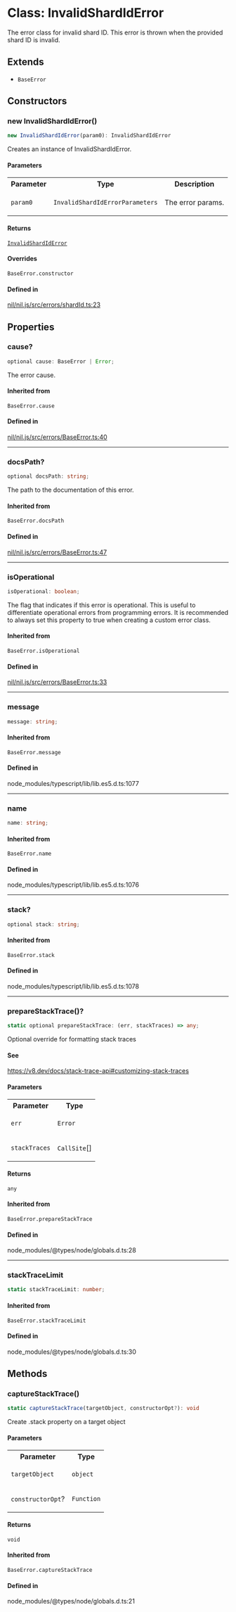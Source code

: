 # Class: InvalidShardIdError

The error class for invalid shard ID.
This error is thrown when the provided shard ID is invalid.

## Extends

- `BaseError`

## Constructors

### new InvalidShardIdError()

```ts
new InvalidShardIdError(param0): InvalidShardIdError
```

Creates an instance of InvalidShardIdError.

#### Parameters

<table>
<tr>
<th>Parameter</th>
<th>Type</th>
<th>Description</th>
</tr>
<tr>
<td>

`param0`

</td>
<td>

`InvalidShardIdErrorParameters`

</td>
<td>

The error params.

</td>
</tr>
</table>

#### Returns

[`InvalidShardIdError`](InvalidShardIdError.mdx)

#### Overrides

`BaseError.constructor`

#### Defined in

[nil/nil.js/src/errors/shardId.ts:23](https://github.com/NilFoundation/nil.js/blob/08a7f90027b4c09b608245b19f15f6fb7ae1ff03/src/errors/shardId.ts#L23)

## Properties

### cause?

```ts
optional cause: BaseError | Error;
```

The error cause.

#### Inherited from

`BaseError.cause`

#### Defined in

[nil/nil.js/src/errors/BaseError.ts:40](https://github.com/NilFoundation/nil.js/blob/08a7f90027b4c09b608245b19f15f6fb7ae1ff03/src/errors/BaseError.ts#L40)

***

### docsPath?

```ts
optional docsPath: string;
```

The path to the documentation of this error.

#### Inherited from

`BaseError.docsPath`

#### Defined in

[nil/nil.js/src/errors/BaseError.ts:47](https://github.com/NilFoundation/nil.js/blob/08a7f90027b4c09b608245b19f15f6fb7ae1ff03/src/errors/BaseError.ts#L47)

***

### isOperational

```ts
isOperational: boolean;
```

The flag that indicates if this error is operational.
This is useful to differentiate operational errors from programming errors.
It is recommended to always set this property to true when creating a custom error class.

#### Inherited from

`BaseError.isOperational`

#### Defined in

[nil/nil.js/src/errors/BaseError.ts:33](https://github.com/NilFoundation/nil.js/blob/08a7f90027b4c09b608245b19f15f6fb7ae1ff03/src/errors/BaseError.ts#L33)

***

### message

```ts
message: string;
```

#### Inherited from

`BaseError.message`

#### Defined in

node\_modules/typescript/lib/lib.es5.d.ts:1077

***

### name

```ts
name: string;
```

#### Inherited from

`BaseError.name`

#### Defined in

node\_modules/typescript/lib/lib.es5.d.ts:1076

***

### stack?

```ts
optional stack: string;
```

#### Inherited from

`BaseError.stack`

#### Defined in

node\_modules/typescript/lib/lib.es5.d.ts:1078

***

### prepareStackTrace()?

```ts
static optional prepareStackTrace: (err, stackTraces) => any;
```

Optional override for formatting stack traces

#### See

https://v8.dev/docs/stack-trace-api#customizing-stack-traces

#### Parameters

<table>
<tr>
<th>Parameter</th>
<th>Type</th>
</tr>
<tr>
<td>

`err`

</td>
<td>

`Error`

</td>
</tr>
<tr>
<td>

`stackTraces`

</td>
<td>

`CallSite`[]

</td>
</tr>
</table>

#### Returns

`any`

#### Inherited from

`BaseError.prepareStackTrace`

#### Defined in

node\_modules/@types/node/globals.d.ts:28

***

### stackTraceLimit

```ts
static stackTraceLimit: number;
```

#### Inherited from

`BaseError.stackTraceLimit`

#### Defined in

node\_modules/@types/node/globals.d.ts:30

## Methods

### captureStackTrace()

```ts
static captureStackTrace(targetObject, constructorOpt?): void
```

Create .stack property on a target object

#### Parameters

<table>
<tr>
<th>Parameter</th>
<th>Type</th>
</tr>
<tr>
<td>

`targetObject`

</td>
<td>

`object`

</td>
</tr>
<tr>
<td>

`constructorOpt`?

</td>
<td>

`Function`

</td>
</tr>
</table>

#### Returns

`void`

#### Inherited from

`BaseError.captureStackTrace`

#### Defined in

node\_modules/@types/node/globals.d.ts:21
